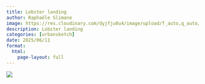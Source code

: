 ```yaml
---
title: Lobster landing 
author: Raphaële Slimane
image: https://res.cloudinary.com/dyjfju0u4/image/upload/f_auto,q_auto/v1757411662/lobster_landing_vvbbob.png
description: Lobster landing 
categories: [urbansketch]
date: 2025/06/11
format:
  html:
    page-layout: full
---
```


![](https://res.cloudinary.com/dyjfju0u4/image/upload/f_auto,q_auto/v1757411662/lobster_landing_vvbbob.png)


